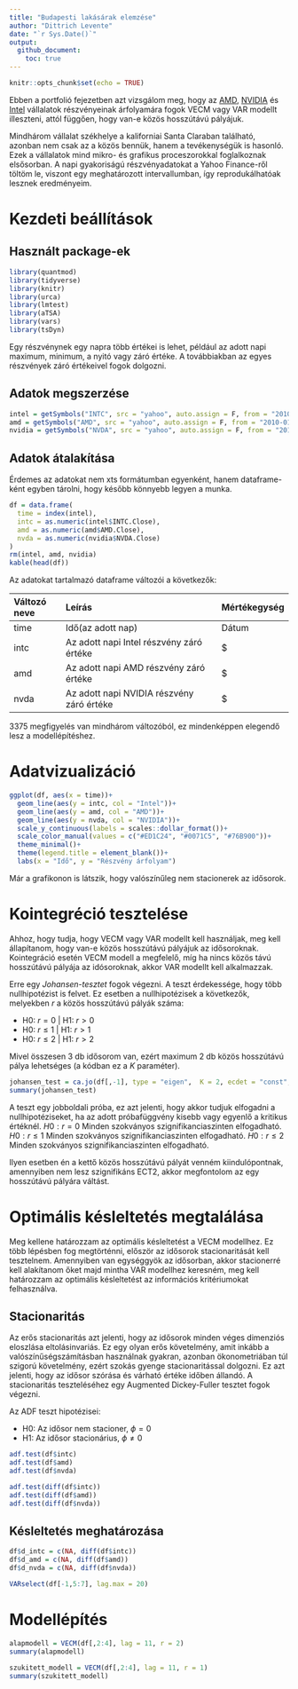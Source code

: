```yaml
---
title: "Budapesti lakásárak elemzése"
author: "Dittrich Levente"
date: "`r Sys.Date()`"
output: 
  github_document:
    toc: true
---
```


```r
knitr::opts_chunk$set(echo = TRUE)
```

Ebben a portfolió fejezetben azt vizsgálom meg, hogy az [AMD](https://finance.yahoo.com/quote/AMD?p=AMD&.tsrc=fin-srch), [NVIDIA](https://finance.yahoo.com/quote/NVDA?p=NVDA&.tsrc=fin-srch) és [Intel](https://finance.yahoo.com/quote/INTC?p=INTC&.tsrc=fin-srch) vállalatok részvényeinak árfolyamára fogok VECM vagy VAR modellt illeszteni, attól függően, hogy van-e közös hosszútávú pályájuk.

Mindhárom vállalat székhelye a kaliforniai Santa Claraban található, azonban nem csak az a közös bennük, hanem a tevékenységük is hasonló. Ezek a vállalatok mind mikro- és grafikus proceszorokkal foglalkoznak elsősorban. A napi gyakoriságú részvényadatokat a Yahoo Finance-ről töltöm le, viszont egy meghatározott intervallumban, így reprodukálhatóak lesznek eredményeim.

# Kezdeti beállítások

## Használt package-ek

```r
library(quantmod)
library(tidyverse)
library(knitr)
library(urca)
library(lmtest)
library(aTSA)
library(vars)
library(tsDyn)
```

Egy részvénynek egy napra több értékei is lehet, például az adott napi maximum, minimum, a nyitó vagy záró értéke. A továbbiakban az egyes részvények záró értékeivel fogok dolgozni.

## Adatok megszerzése

```r
intel = getSymbols("INTC", src = "yahoo", auto.assign = F, from = "2010-01-01", to = "2023-06-01")
amd = getSymbols("AMD", src = "yahoo", auto.assign = F, from = "2010-01-01", to = "2023-06-01")
nvidia = getSymbols("NVDA", src = "yahoo", auto.assign = F, from = "2010-01-01", to = "2023-06-01")
```

## Adatok átalakítása

Érdemes az adatokat nem xts formátumban egyenként, hanem dataframe-ként egyben tárolni, hogy később könnyebb legyen a munka.

```r
df = data.frame(
  time = index(intel),
  intc = as.numeric(intel$INTC.Close),
  amd = as.numeric(amd$AMD.Close),
  nvda = as.numeric(nvidia$NVDA.Close)
)
rm(intel, amd, nvidia)
kable(head(df))
```

Az adatokat tartalmazó dataframe változói a következők:

| Változó neve | Leírás                                    | Mértékegység |
|:-------------|:------------------------------------------|:-------------|
| time         | Idő(az adott nap)                         | Dátum        |
| intc         | Az adott napi Intel részvény záró értéke  | \$           |
| amd          | Az adott napi AMD részvény záró értéke    | \$           |
| nvda         | Az adott napi NVIDIA részvény záró értéke | \$           |

3375 megfigyelés van mindhárom változóból, ez mindenképpen elegendő lesz a modellépítéshez.

# Adatvizualizáció

```r
ggplot(df, aes(x = time))+
  geom_line(aes(y = intc, col = "Intel"))+
  geom_line(aes(y = amd, col = "AMD"))+
  geom_line(aes(y = nvda, col = "NVIDIA"))+
  scale_y_continuous(labels = scales::dollar_format())+
  scale_color_manual(values = c("#ED1C24", "#0071C5", "#76B900"))+
  theme_minimal()+
  theme(legend.title = element_blank())+
  labs(x = "Idő", y = "Részvény árfolyam")
```

Már a grafikonon is látszik, hogy valószínűleg nem stacionerek az idősorok.

# Kointegréció tesztelése

Ahhoz, hogy tudja, hogy VECM vagy VAR modellt kell használjak, meg kell állapítanom, hogy van-e közös hosszútávú pályájuk az idősoroknak. Kointegráció esetén VECM modell a megfelelő, míg ha nincs közös távú hosszútávú pályája az idósoroknak, akkor VAR modellt kell alkalmazzak.

Erre egy *Johansen-tesztet* fogok végezni. A teszt érdekessége, hogy több nullhipotézist is felvet. Ez esetben a nullhipotézisek a következők, melyekben *r* a közös hosszútávú pályák száma:

-   H0: $r = 0$     \| H1: $r > 0$
-   H0: $r \le 1$   \| H1: $r > 1$
-   H0: $r \le 2$   \| H1: $r > 2$

Mivel összesen 3 db idősorom van, ezért maximum 2 db közös hosszútávú pálya lehetséges (a kódban ez a *K* paraméter).

```r
johansen_test = ca.jo(df[,-1], type = "eigen",  K = 2, ecdet = "const", spec = "longrun")
summary(johansen_test)
```

A teszt egy jobboldali próba, ez azt jelenti, hogy akkor tudjuk elfogadni a nullhipotéziseket, ha az adott próbafüggvény kisebb vagy egyenlő a kritikus értéknél.
$H0: r = 0$ Minden szokványos szignifikanciaszinten elfogadható.
$H0: r \le 1$ Minden szokványos szignifikanciaszinten elfogadható.
$H0: r \le 2$ Minden szokványos szignifikanciaszinten elfogadható.

Ilyen esetben én a kettő közös hosszútávú pályát venném kiindulópontnak, amennyiben nem lesz szignifikáns ECT2, akkor megfontolom az egy hosszútávú pályára váltást.

# Optimális késleltetés megtalálása

Meg kellene határozzam az optimális késleltetést a VECM modellhez. Ez több lépésben fog megtörténni, először az idősorok stacionaritását kell tesztelnem. Amennyiben van egységgyök az idősorban, akkor stacionerré kell alakítanom őket majd mintha VAR modellhez keresném, meg kell határozzam az optimális késleltetést az információs kritériumokat felhasználva. 

## Stacionaritás

Az erős stacionaritás azt jelenti, hogy az idősorok minden véges dimenziós eloszlása eltolásinvariás. Ez egy olyan erős követelmény, amit inkább a valószínűségszámításban használnak gyakran, azonban ökonometriában túl szigorú követelmény, ezért szokás gyenge stacionaritással dolgozni. Ez azt jelenti, hogy az idősor szórása és várható értéke időben állandó. A stacionaritás teszteléséhez egy Augmented Dickey-Fuller tesztet fogok végezni.

Az ADF teszt hipotézisei:

-   H0: Az idősor nem stacioner, $\phi = 0$ 
-   H1: Az idősor stacionárius, $\phi \neq 0$

```r
adf.test(df$intc)
adf.test(df$amd)
adf.test(df$nvda)
```

```r
adf.test(diff(df$intc))
adf.test(diff(df$amd))
adf.test(diff(df$nvda))
```

## Késleltetés meghatározása

```r
df$d_intc = c(NA, diff(df$intc))
df$d_amd = c(NA, diff(df$amd))
df$d_nvda = c(NA, diff(df$nvda))

VARselect(df[-1,5:7], lag.max = 20)
```

# Modellépítés

```r
alapmodell = VECM(df[,2:4], lag = 11, r = 2)
summary(alapmodell)
```

```r
szukitett_modell = VECM(df[,2:4], lag = 11, r = 1)
summary(szukitett_modell)
```

